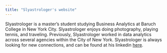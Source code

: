 ```yaml
---
title: "Slyastrologer's website"
---
```

Slyastrologer is a master's student studying Business Analytics at Baruch College in New York City. Slyastrologer enjoys doing photography, playing tennis, and traveling. Previously, Slyastrologer worked in data analytics across several agencies within the City of New York. Slyastrologer is always looking for new connections, and can be found at his linkedin [here](https://www.linkedin.com/in/hassan-adolphus-59198819a). 